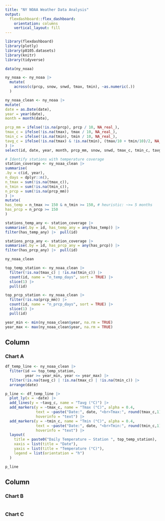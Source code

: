 ```yaml
---
title: "NY NOAA Weather Data Analysis"
output: 
  flexdashboard::flex_dashboard:
    orientation: columns
    vertical_layout: fill
---
```


```r
library(flexdashboard)
library(plotly)
library(p8105.datasets)
library(knitr)
library(tidyverse)
```

```r
data(ny_noaa)
```

```r
ny_noaa <- ny_noaa |>
  mutate(
    across(c(prcp, snow, snwd, tmax, tmin), ~as.numeric(.))
  )

ny_noaa_clean <- ny_noaa |> 
mutate(
date = as.Date(date),
year = year(date),
month = month(date),

prcp_mm = ifelse(!is.na(prcp), prcp / 10, NA_real_), 
tmax_c = ifelse(!is.na(tmax), tmax / 10, NA_real_), 
tmin_c = ifelse(!is.na(tmin), tmin / 10, NA_real_),
tavg_c = ifelse(!is.na(tmax) & !is.na(tmin), (tmax/10 + tmin/10)/2, NA_real_)
) |> 
select(id, date, year, month, prcp_mm, snow, snwd, tmax_c, tmin_c, tavg_c)

# Identify stations with temperature coverage
station_coverage <- ny_noaa_clean |> 
summarise(
.by = c(id, year),
n_days = dplyr::n(),
n_tmax = sum(!is.na(tmax_c)),
n_tmin = sum(!is.na(tmin_c)),
n_prcp = sum(!is.na(prcp_mm))
) |> 
mutate(
has_temp = n_tmax >= 150 & n_tmin >= 150, # heuristic: ~>= 5 months
has_prcp = n_prcp >= 150
)

stations_temp_any <- station_coverage |> 
summarise(.by = id, has_temp_any = any(has_temp)) |> 
filter(has_temp_any) |>  pull(id)

stations_prcp_any <- station_coverage |> 
summarise(.by = id, has_prcp_any = any(has_prcp)) |> 
filter(has_prcp_any) |>  pull(id)

ny_noaa_clean

```

```r

top_temp_station <- ny_noaa_clean |> 
  filter(!is.na(tmax_c) | !is.na(tmin_c)) |> 
  count(id, name = "n_temp_days", sort = TRUE) |> 
  slice(1) |> 
  pull(id)

top_prcp_station <- ny_noaa_clean |> 
  filter(!is.na(prcp_mm)) |> 
  count(id, name = "n_prcp_days", sort = TRUE) |> 
  slice(1) |> 
  pull(id)

year_min <- min(ny_noaa_clean$year, na.rm = TRUE)
year_max <- max(ny_noaa_clean$year, na.rm = TRUE)


```


Column {data-width=650}
-----------------------------------------------------------------------

### Chart A

```r

df_temp_line <- ny_noaa_clean |> 
  filter(id == top_temp_station,
         year >= year_min, year <= year_max) |> 
  filter(!is.na(tavg_c) | !is.na(tmax_c) | !is.na(tmin_c)) |> 
  arrange(date)

p_line <- df_temp_line |> 
  plot_ly(x = ~date) |> 
  add_lines(y = ~tavg_c, name = "Tavg (°C)") |> 
  add_markers(y = ~tmax_c, name = "Tmax (°C)", alpha = 0.4,
              text = ~paste("Date:", date, "<br>Tmax:", round(tmax_c,1), "°C"),
              hoverinfo = "text") |> 
  add_markers(y = ~tmin_c, name = "Tmin (°C)", alpha = 0.4,
              text = ~paste("Date:", date, "<br>Tmin:", round(tmin_c,1), "°C"),
              hoverinfo = "text") |> 
  layout(
    title = paste0("Daily Temperature — Station ", top_temp_station),
    xaxis = list(title = "Date"),
    yaxis = list(title = "Temperature (°C)"),
    legend = list(orientation = "h")
  )

p_line

```

Column {data-width=350}
-----------------------------------------------------------------------

### Chart B

```r

```

### Chart C

```r

```

